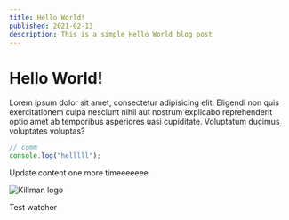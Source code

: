 ```yaml
---
title: Hello World!
published: 2021-02-13
description: This is a simple Hello World blog post
---
```


# Hello World!

Lorem ipsum dolor sit amet, consectetur adipisicing elit. Eligendi non quis
exercitationem culpa nesciunt nihil aut nostrum explicabo reprehenderit optio
amet ab temporibus asperiores uasi cupiditate. Voluptatum ducimus voluptates
voluptas?

```ts
// comm
console.log("helllll");
```

Update content one more timeeeeeee

![Kiliman logo](https://imagedelivery.net/u-2jVOQ91N--iZ9jR2vcqA/2193d23e-21ca-4ba2-b9f7-27917410de00/public)

Test watcher
